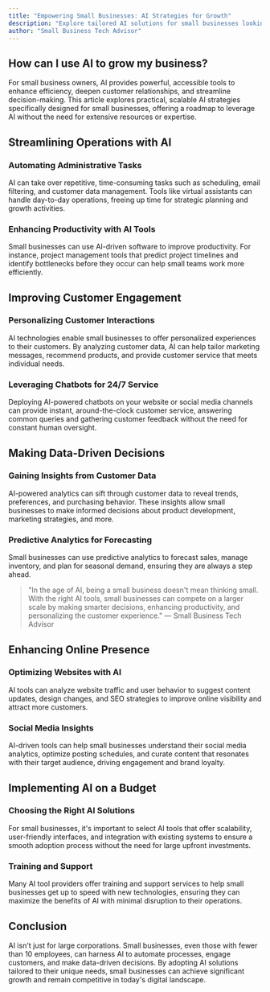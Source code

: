 ```yaml
---
title: "Empowering Small Businesses: AI Strategies for Growth"
description: "Explore tailored AI solutions for small businesses looking to boost efficiency, enhance customer service, and make smarter decisions. Perfect for owner/operators with less than 10 staff."
author: "Small Business Tech Advisor"
---
```


## How can I use AI to grow my business?

For small business owners, AI provides powerful, accessible tools to enhance efficiency, deepen customer relationships, and streamline decision-making. This article explores practical, scalable AI strategies specifically designed for small businesses, offering a roadmap to leverage AI without the need for extensive resources or expertise.

## Streamlining Operations with AI

### Automating Administrative Tasks

AI can take over repetitive, time-consuming tasks such as scheduling, email filtering, and customer data management. Tools like virtual assistants can handle day-to-day operations, freeing up time for strategic planning and growth activities.

### Enhancing Productivity with AI Tools

Small businesses can use AI-driven software to improve productivity. For instance, project management tools that predict project timelines and identify bottlenecks before they occur can help small teams work more efficiently.

## Improving Customer Engagement

### Personalizing Customer Interactions

AI technologies enable small businesses to offer personalized experiences to their customers. By analyzing customer data, AI can help tailor marketing messages, recommend products, and provide customer service that meets individual needs.

### Leveraging Chatbots for 24/7 Service

Deploying AI-powered chatbots on your website or social media channels can provide instant, around-the-clock customer service, answering common queries and gathering customer feedback without the need for constant human oversight.

## Making Data-Driven Decisions

### Gaining Insights from Customer Data

AI-powered analytics can sift through customer data to reveal trends, preferences, and purchasing behavior. These insights allow small businesses to make informed decisions about product development, marketing strategies, and more.

### Predictive Analytics for Forecasting

Small businesses can use predictive analytics to forecast sales, manage inventory, and plan for seasonal demand, ensuring they are always a step ahead.

> "In the age of AI, being a small business doesn't mean thinking small. With the right AI tools, small businesses can compete on a larger scale by making smarter decisions, enhancing productivity, and personalizing the customer experience." — Small Business Tech Advisor

## Enhancing Online Presence

### Optimizing Websites with AI

AI tools can analyze website traffic and user behavior to suggest content updates, design changes, and SEO strategies to improve online visibility and attract more customers.

### Social Media Insights

AI-driven tools can help small businesses understand their social media analytics, optimize posting schedules, and curate content that resonates with their target audience, driving engagement and brand loyalty.

## Implementing AI on a Budget

### Choosing the Right AI Solutions

For small businesses, it's important to select AI tools that offer scalability, user-friendly interfaces, and integration with existing systems to ensure a smooth adoption process without the need for large upfront investments.

### Training and Support

Many AI tool providers offer training and support services to help small businesses get up to speed with new technologies, ensuring they can maximize the benefits of AI with minimal disruption to their operations.

## Conclusion

AI isn't just for large corporations. Small businesses, even those with fewer than 10 employees, can harness AI to automate processes, engage customers, and make data-driven decisions. By adopting AI solutions tailored to their unique needs, small businesses can achieve significant growth and remain competitive in today's digital landscape.
